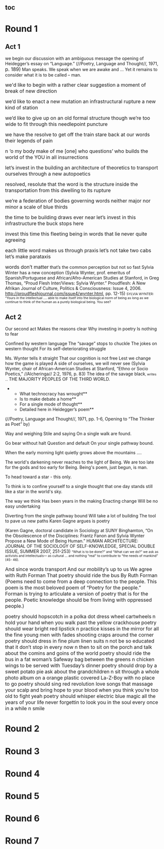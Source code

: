 ==[[toc]]== 
=Round 1= 
==Act 1== 
we begin our discussion
with an ambiguous message
the opening of Heidegger’s
essay on “Language.”
(//Poetry, Language and Thought//, 1971, <span style="font-size: 12pt;">p. 189)</span>
Man speaks. We speak when we are awake and<span class="1underline"> … </span> Yet it remains to consider what it is to be called – man<span class="1underline">.</span>

<span style="font-size: 12pt;">we'd like to begin with</span>
<span style="font-size: 12pt;"> a rather clear suggestion</span>
<span style="font-size: 12pt;"> a moment of break</span>
<span style="font-size: 12pt;"> of new direction</span>

<span style="font-size: 12pt;">we’d like to enact</span>
<span style="font-size: 12pt;"> a new mutation</span>
<span style="font-size: 12pt;"> an infrastructural rupture </span>
<span style="font-size: 12pt;"> a new kind of station</span>

<span style="font-size: 12pt;">we’d like to give up</span>
<span style="font-size: 12pt;"> on an old formal structure</span>
<span style="font-size: 12pt;"> though we’re too wide to fit through</span>
<span style="font-size: 12pt;"> this needlepoint puncture</span>

<span style="font-size: 12pt;">we have the resolve</span>
<span style="font-size: 12pt;"> to get off the train</span>
<span style="font-size: 12pt;"> stare back at our words</span>
<span style="font-size: 12pt;"> their legends of pain</span>

<span style="font-size: 12pt;">n ‘o my body</span>
<span style="font-size: 12pt;"> make of me [one] who questions’</span>
<span style="font-size: 12pt;"> who builds the world of the YOU</span>
<span style="font-size: 12pt;"> in all insurrections</span>

<span style="font-size: 12pt;">let’s invest in the building</span>
<span style="font-size: 12pt;"> an architecture of theoretics</span>
<span style="font-size: 12pt;"> to transport ourselves</span>
<span style="font-size: 12pt;"> through a new autopoetics</span>

<span style="font-size: 12pt;">resolved, resolute</span>
<span style="font-size: 12pt;"> that the word is the structure</span>
<span style="font-size: 12pt;"> inside the transportation</span>
<span style="font-size: 12pt;"> from this dwelling to its rupture</span>

<span style="font-size: 12pt;">we’re a federation of bodies</span>
<span style="font-size: 12pt;"> governing words</span>
<span style="font-size: 12pt;"> neither major nor minor</span>
<span style="font-size: 12pt;"> a scale of blue thirds</span>

<span style="font-size: 12pt;">the time to be building</span>
<span style="font-size: 12pt;"> draws ever near</span>
<span style="font-size: 12pt;"> let’s invest in this infrastructure</span>
<span style="font-size: 12pt;"> the buck stops here</span>

<span style="font-size: 12pt;">invest this time</span>
<span style="font-size: 12pt;"> this fleeting being</span>
<span style="font-size: 12pt;"> in words that lie</span>
<span style="font-size: 12pt;">never quite agreeing</span>

<span style="font-size: 12pt;">each little word</span>
<span style="font-size: 12pt;"> makes us through praxis</span>
<span style="font-size: 12pt;"> let’s not take two cabs</span>
<span style="font-size: 12pt;"> let’s make parataxis</span>

<span style="font-size: 12pt;">words don’t matter</span>
that’s the common perception
but not so fast
Sylvia Winter has a new conception
(Sylvia Wynter, prof. emeritus of Spanish/Portuguese and African/Afro-American Studies at Stanford, in Greg Thomas, “Proud Flesh Inter/Views: Sylvia Wynter.” Proudflesh: A New Afrikan Journal of Culture, Politics & Consciousness: Issue 4, 2006. http://proudfleshjournal.com/issue4/wynter.html, pp. 12-15)
<span style="font-size: 8pt;">SYLVIA WYNTER: “Yours in the intellectual …. able to make itself into the biological norm of being as long as we continue to think of the human as a purely biological being. You see? </span>


==Act 2== 
Our second act
Makes the reasons clear
Why investing in poetry
Is nothing to fear

Confined by western language
The “savage” stops to chuckle
The jokes on western thought
For its self-deteriorating struggle

Ms. Wynter tells it straight
That our cognition is not free
Lest we change how the game is played
A side of ourselves, we will never see
(Sylvia Wynter, chair of African-American Studies at Stanford, “Ethno or Socio Poetics,” //Alcheringa// 2:2, 1976, p. 83)
The idea of the savage black<span style="font-size: 8pt;">, writes … </span> THE MAJORITY PEOPLES OF THE THIRD WORLD.


**What technocracy has wrought**
**Is to make debate a home**
**For a single mode of thought**
**Detailed here in Heidegger’s poem**
(//Poetry, Language and Thought//, 1971, pp. 1-6, Opening to “The Thinker as Poet” by)

Way and weighing
Stile and saying
On a single walk are found.

Go bear without halt
Question and default
On your single pathway bound.

When the early morning light quietly
grows above the mountains ....

The world's darkening never reaches
to the light of Being.
We are too late for the gods and too
early for Being. Being's poem,
just begun, is man.

To head toward a star - this only.

To think is to confine yourself to a
single thought that one day stands
still like a star in the world's sky.



The way we think
Has been years in the making
Enacting change
Will be no easy undertaking

Diverting from the single pathway bound
Will take a lot of building
The tool to pave us new paths
Karen Gagne argues is poetry

(Karen Gagne, doctoral candidate in Sociology at SUNY Binghamton, “On the Obsolescence of the Disciplines: Frantz Fanon and Sylvia Wynter Propose a New Mode of Being Human.” HUMAN ARCHITECTURE: JOURNAL OF THE SOCIOLOGY OF SELF-KNOWLEDGE, SPECIAL DOUBLE ISSUE, SUMMER 2007, 251-253)
<span style="font-size: 8pt;">“What is to be done?” and “What can we do?” we ask as activists and intellectuals— as cultural … and nothing “real” to contribute to “the needs of mankind” (45- 46). </span>


<span style="font-size: 12pt;">And since words transport</span>
<span style="font-size: 12pt;">And our mobility’s up to us</span>
<span style="font-size: 12pt;">We agree with Ruth Forman</span>
<span style="font-size: 12pt;">That poetry should ride the bus</span>
<span style="font-size: 12pt;">By Ruth Forman (Poems need to come from a deep connection to the people. This poem is the most beloved poem of “Poetry for the people.” Forman is trying to articulate a version of poetry that is for the people. Poetic knowledge should be from living with oppressed people.)</span>

<span style="font-size: 12pt;">poetry should hopscotch in a polka dot dress</span>
<span style="font-size: 12pt;">wheel cartwheels</span>
<span style="font-size: 12pt;">n hold your hand</span>
<span style="font-size: 12pt;">when you walk past the yellow crackhouse</span>
<span style="font-size: 12pt;">poetry should wear bright red lipstick</span>
<span style="font-size: 12pt;">n practice kisses in the mirror</span>
<span style="font-size: 12pt;">for all the fine young men with fades</span>
<span style="font-size: 12pt;">shooting craps around the corner</span>
<span style="font-size: 12pt;">poetry should dress in fine plum linen suits</span>
<span style="font-size: 12pt;">n not be so educated that it don’t stop in</span>
<span style="font-size: 12pt;">every now n then to sit on the porch</span>
<span style="font-size: 12pt;">and talk about the comins and goins of the world</span>
<span style="font-size: 12pt;">poetry should ride the bus</span>
<span style="font-size: 12pt;">in a fat woman’s Safeway bag</span>
<span style="font-size: 12pt;">between the greens n chicken wings</span>
<span style="font-size: 12pt;">to be served with Tuesday’s dinner</span>
<span style="font-size: 12pt;">poetry should drop by a sweet potato pie</span>
<span style="font-size: 12pt;">ask about the grandchildren</span>
<span style="font-size: 12pt;">n sit through a whole photo album</span>
<span style="font-size: 12pt;">on a orange plastic covered La-Z-Boy with no place to go</span>
<span style="font-size: 12pt;">poetry should sing red revolution love songs</span>
<span style="font-size: 12pt;">that massage your scalp</span>
<span style="font-size: 12pt;">and bring hope to your blood</span>
<span style="font-size: 12pt;">when you think you’re too old to fight</span>
<span style="font-size: 12pt;">yeah</span>
<span style="font-size: 12pt;">poetry should whisper electric blue magic</span>
<span style="font-size: 12pt;">all the years of your life</span>
<span style="font-size: 12pt;">never forgettin to look you in the soul</span>
<span style="font-size: 12pt;">every once in a while </span>
<span style="font-size: 12pt;">n smile</span>







=Round 2= 
= = 
=Round 3= 
= = 
=Round 4= 
= = 
=Round 5= 
= = 
=Round 6= 
= = 
=Round 7=